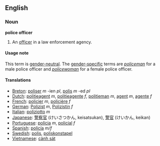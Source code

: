 {{delete}}

==English==
===Noun===
'''police officer'''

#An [[officer]] in a law enforcement agency.

====Usage note====
This term is [[gender-neutral]].  The [[gender-specific]] terms are ''[[policeman]]'' for a male police officer and ''[[policewoman]]'' for a female police officer.

====Translations====

*[[Breton]]: [[poliser]] ''m'' -ien ''pl'', [[polis]] ''m'' -ed ''pl''
*[[Dutch]]: [[politieagent]] ''m'', [[politieagente]] ''f'', [[politieman]] ''m'', [[agent]] ''m'', [[agente]] ''f''
*[[French]]: [[policier]] ''m'', [[policière]] ''f''
*[[German]]: [[Polizist]] ''m'', [[Polizistin]] ''f''
*[[Italian]]: [[poliziotto]] ''m''
*[[Japanese]]: [[警察官]] (けいさつかん, keisatsukan), [[警官]] (けいかん, keikan)
*[[Portuguese]]: [[polícia]] ''m'', [[policial]] ''f''
*[[Spanish]]: [[policía]] ''m/f''
*[[Swedish]]: [[polis]], [[poliskonstapel]]
*[[Vietnamese]]: [[cảnh sát]]